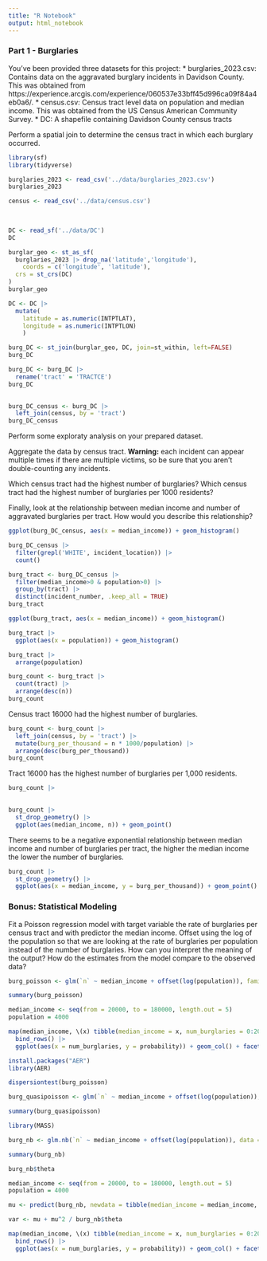 ```yaml
---
title: "R Notebook"
output: html_notebook
---
```


### Part 1 - Burglaries

You've been provided three datasets for this project:
* burglaries_2023.csv: Contains data on the aggravated burglary incidents in Davidson County. This was obtained from https://experience.arcgis.com/experience/060537e33bff45d996ca09f84a4eb0a6/.
* census.csv: Census tract level data on population and median income. This was obtained from the US Census American Community Survey.
* DC: A shapefile containing Davidson County census tracts

Perform a spatial join to determine the census tract in which each burglary occurred.

```r
library(sf)
library(tidyverse)
```
```r
burglaries_2023 <- read_csv('../data/burglaries_2023.csv')
burglaries_2023
```
```r
census <- read_csv('../data/census.csv')
 
  
```
```r
DC <- read_sf('../data/DC')
DC
```
```r
burglar_geo <- st_as_sf(
  burglaries_2023 |> drop_na('latitude','longitude'), 
    coords = c('longitude', 'latitude'),
  crs = st_crs(DC)
)
burglar_geo
```
```r
DC <- DC |> 
  mutate(
    latitude = as.numeric(INTPTLAT),
    longitude = as.numeric(INTPTLON)
    )
```

```r
burg_DC <- st_join(burglar_geo, DC, join=st_within, left=FALSE)
burg_DC
```
```r
burg_DC <- burg_DC |> 
  rename('tract' = 'TRACTCE') 
burg_DC
  
```

```r
burg_DC_census <- burg_DC |> 
  left_join(census, by = 'tract')
burg_DC_census
```

Perform some exploraty analysis on your prepared dataset.

Aggregate the data by census tract. **Warning:** each incident can appear multiple times if there are multiple victims, so be sure that you aren't double-counting any incidents. 

Which census tract had the highest number of burglaries? Which census tract had the highest number of burglaries per 1000 residents? 

Finally, look at the relationship between median income and number of aggravated burglaries per tract. How would you describe this relationship?

```r
ggplot(burg_DC_census, aes(x = median_income)) + geom_histogram()
```


```r
burg_DC_census |> 
  filter(grepl('WHITE', incident_location)) |> 
  count()
```
```r
burg_tract <- burg_DC_census |> 
  filter(median_income>0 & population>0) |> 
  group_by(tract) |> 
  distinct(incident_number, .keep_all = TRUE)
burg_tract  
```

```r
ggplot(burg_tract, aes(x = median_income)) + geom_histogram()
```

```r
burg_tract |> 
  ggplot(aes(x = population)) + geom_histogram()
```

```r
burg_tract |> 
  arrange(population)
```


```r
burg_count <- burg_tract |>
  count(tract) |> 
  arrange(desc(n))
burg_count  
```
Census tract 16000 had the highest number of burglaries.

```r
burg_count <- burg_count |>
  left_join(census, by = 'tract') |>
  mutate(burg_per_thousand = n * 1000/population) |> 
  arrange(desc(burg_per_thousand))
burg_count

```
Tract 16000 has the highest number of burglaries per 1,000 residents.

```r
burg_count |> 
  
```


```r
burg_count |> 
  st_drop_geometry() |> 
  ggplot(aes(median_income, n)) + geom_point()
```
There seems to be a negative exponential relationship between median income and number of burglaries per tract, the higher the median income the lower the number of burglaries.

```r
burg_count |> 
  st_drop_geometry() |> 
  ggplot(aes(x = median_income, y = burg_per_thousand)) + geom_point()
```


### Bonus: Statistical Modeling

Fit a Poisson regression model with target variable the rate of burglaries per census tract and with predictor the median income. Offset using the log of the population so that we are looking at the rate of burglaries per population instead of the number of burglaries. How can you interpret the meaning of the output? How do the estimates from the model compare to the observed data?

```r
burg_poisson <- glm(`n` ~ median_income + offset(log(population)), family = poisson, data = burg_count)

summary(burg_poisson)
```
```r
median_income <- seq(from = 20000, to = 180000, length.out = 5)
population = 4000

map(median_income, \(x) tibble(median_income = x, num_burglaries = 0:20, probability = dpois(0:20, lambda = predict(burg_poisson, newdata = tibble(median_income = x, population = population), type = 'response')))) |> 
  bind_rows() |> 
  ggplot(aes(x = num_burglaries, y = probability)) + geom_col() + facet_wrap(~median_income)
```
```r
install.packages("AER")
library(AER)

dispersiontest(burg_poisson)
```
```r
burg_quasipoisson <- glm(`n` ~ median_income + offset(log(population)), family = quasipoisson, data = burg_count)

summary(burg_quasipoisson)
```
```r
library(MASS)

burg_nb <- glm.nb(`n` ~ median_income + offset(log(population)), data = burg_count)

summary(burg_nb)
```

```r
burg_nb$theta
```
```r
median_income <- seq(from = 20000, to = 180000, length.out = 5)
population = 4000

mu <- predict(burg_nb, newdata = tibble(median_income = median_income, population = population), type = 'response')

var <- mu + mu^2 / burg_nb$theta

map(median_income, \(x) tibble(median_income = x, num_burglaries = 0:20, probability = dnbinom(0:20, mu = predict(burg_nb, newdata = tibble(median_income = x, population = population), type = 'response'), size = burg_nb$theta))) |> 
  bind_rows() |> 
  ggplot(aes(x = num_burglaries, y = probability)) + geom_col() + facet_wrap(~median_income)
```

